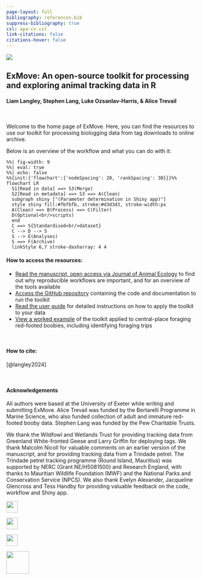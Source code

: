 ```yaml
---
page-layout: full
bibliography: references.bib
suppress-bibliography: true
csl: apa-cv.csl
link-citations: false
citations-hover: false
---
```


::: grid
::: {.g-col-12 .g-col-md-3}
![](images/ExMove_hex_sticker.png)
:::

::: {.g-col-12 .g-col-md-9}
## ExMove: An open-source toolkit for processing and exploring animal tracking data in R

#### Liam Langley, Stephen Lang, Luke Ozsanlav-Harris, & Alice Trevail
:::
:::

 

Welcome to the home page of ExMove. Here, you can find the resources to use our toolkit for processing biologging data from tag downloads to online archive.

Below is an overview of the workflow and what you can do with it:

```mermaid
%%| fig-width: 9
%%| eval: true
%%| echo: false
%%{init:{'flowchart':{'nodeSpacing': 20, 'rankSpacing': 30}}}%%
flowchart LR
  S1[Read in data] ==> S3(Merge)
  S2[Read in metadata] ==> S3 ==> A(Clean)
  subgraph shiny ["(Parameter determination in Shiny app)"]
  style shiny fill:#fbfbfb, stroke:#d3d3d3, stroke-width:px
  A(Clean) ==> B(Process) ==> C(Filter)
  D(Optional<br/>scripts)
  end
  C ==> S{Standardised<br/>dataset}
  C --> D --> S
  S --> E(Analyses)
  S ==> F(Archive)
  linkStyle 6,7 stroke-dasharray: 4 4
```

#### How to access the resources:

-   [Read the manuscript, open access via Journal of Animal Ecology](https://besjournals.onlinelibrary.wiley.com/doi/full/10.1111/1365-2656.14111) to find out why reproducible workflows are important, and for an overview of the tools available
-   [Access the GitHub repository](https://github.com/ExMove/ExMove) containing the code and documentation to run the toolkit
-   [Read the user guide](User_guide.html) for detailed instructions on how to apply the toolkit to your data
-   [View a worked example](Worked_example.html) of the toolkit applied to central-place foraging red-footed boobies, including identifying foraging trips

 

#### How to cite:

[@langley2024]

 

#### Acknowledgements

All authors were based at the University of Exeter while writing and submitting ExMove. Alice Trevail was funded by the Bertarelli Programme in Marine Science, who also funded collection of adult and immature red-footed booby data. Stephen Lang was funded by the Pew Charitable Trusts.

We thank the Wildfowl and Wetlands Trust for providing tracking data from Greenland White-fronted Geese and Larry Griffin for deploying tags. We thank Malcolm Nicoll for valuable comments on an earlier version of the manuscript, and for providing tracking data from a Trindade petrel. The Trindade petrel tracking programme (Round Island, Mauritius) was supported by NERC (Grant NE/H5081500) and Research England, with thanks to Mauritian Wildlife Foundation (MWF) and the National Parks and Conservation Service (NPCS). We also thank Evelyn Alexander, Jacqueline Glencross and Tess Handby for providing valuable feedback on the code, workflow and Shiny app.

::: {layout-ncol="4"}
![](images/logo_UoE.png){height="30"}

![](images/logo_marine_science.jpg){height="30"}

![](images/logo_bertarelli_foundation.png){height="30"}

![](images/logo_wildfowl-wetland-trust.png){width="60"}
:::
